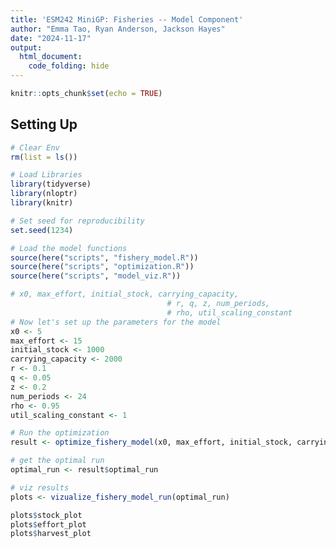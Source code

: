 ```yaml
---
title: 'ESM242 MiniGP: Fisheries -- Model Component'
author: "Emma Tao, Ryan Anderson, Jackson Hayes"
date: "2024-11-17"
output: 
  html_document:
    code_folding: hide
---
```


```r
knitr::opts_chunk$set(echo = TRUE)
```



## Setting Up

```r
# Clear Env
rm(list = ls())

# Load Libraries
library(tidyverse)
library(nloptr)
library(knitr)

# Set seed for reproducibility
set.seed(1234)
```

```r
# Load the model functions
source(here("scripts", "fishery_model.R"))
source(here("scripts", "optimization.R"))
source(here("scripts", "model_viz.R"))

# x0, max_effort, initial_stock, carrying_capacity, 
                                   # r, q, z, num_periods, 
                                   # rho, util_scaling_constant
# Now let's set up the parameters for the model
x0 <- 5
max_effort <- 15
initial_stock <- 1000
carrying_capacity <- 2000
r <- 0.1
q <- 0.05
z <- 0.2
num_periods <- 24
rho <- 0.95
util_scaling_constant <- 1

# Run the optimization
result <- optimize_fishery_model(x0, max_effort, initial_stock, carrying_capacity, r, q, z, num_periods, rho, util_scaling_constant)

# get the optimal run
optimal_run <- result$optimal_run

# viz results
plots <- vizualize_fishery_model_run(optimal_run)

plots$stock_plot
plots$effort_plot
plots$harvest_plot
```





